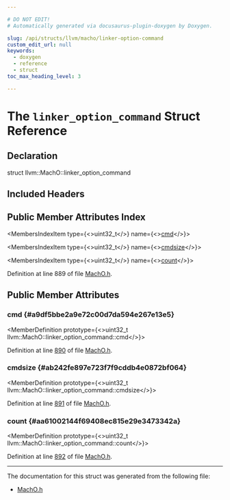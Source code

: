 ```yaml
---

# DO NOT EDIT!
# Automatically generated via docusaurus-plugin-doxygen by Doxygen.

slug: /api/structs/llvm/macho/linker-option-command
custom_edit_url: null
keywords:
  - doxygen
  - reference
  - struct
toc_max_heading_level: 3

---
```





# The `linker_option_command` Struct Reference

<DoxygenPage pluginConfig={pluginConfig}>



## Declaration

<CodeBlock>struct llvm::MachO::linker_option_command</CodeBlock>

## Included Headers

<IncludesList>
<IncludesListItem
  filePath="llvm/BinaryFormat/MachO.h"
  permalink="/docs/api/files/include/include/llvm/include/llvm/binaryformat/macho-h"
  isLocal="true" />
</IncludesList>

## Public Member Attributes Index

<MembersIndex>

<MembersIndexItem
  type={<>uint32&#95;t</>}
  name={<><a href="#a9df5bbe2a9e72c00d7da594e267e13e5">cmd</a></>}>
</MembersIndexItem>

<MembersIndexItem
  type={<>uint32&#95;t</>}
  name={<><a href="#ab242fe897e723f7f9cddb4e0872bf064">cmdsize</a></>}>
</MembersIndexItem>

<MembersIndexItem
  type={<>uint32&#95;t</>}
  name={<><a href="#aa61002144f69408ec815e29e3473342a">count</a></>}>
</MembersIndexItem>

</MembersIndex>


Definition at line 889 of file <a href="/docs/api/files/include/include/llvm/include/llvm/binaryformat/macho-h">MachO.h</a>.

<SectionDefinition>

## Public Member Attributes

### cmd {#a9df5bbe2a9e72c00d7da594e267e13e5}

<MemberDefinition
  prototype={<>uint32&#95;t llvm::MachO::linker&#95;option&#95;command::cmd</>}>

Definition at line <a href="/docs/api/files/include/include/llvm/include/llvm/binaryformat/macho-h/#l00890">890</a> of file <a href="/docs/api/files/include/include/llvm/include/llvm/binaryformat/macho-h">MachO.h</a>.
</MemberDefinition>

### cmdsize {#ab242fe897e723f7f9cddb4e0872bf064}

<MemberDefinition
  prototype={<>uint32&#95;t llvm::MachO::linker&#95;option&#95;command::cmdsize</>}>

Definition at line <a href="/docs/api/files/include/include/llvm/include/llvm/binaryformat/macho-h/#l00891">891</a> of file <a href="/docs/api/files/include/include/llvm/include/llvm/binaryformat/macho-h">MachO.h</a>.
</MemberDefinition>

### count {#aa61002144f69408ec815e29e3473342a}

<MemberDefinition
  prototype={<>uint32&#95;t llvm::MachO::linker&#95;option&#95;command::count</>}>

Definition at line <a href="/docs/api/files/include/include/llvm/include/llvm/binaryformat/macho-h/#l00892">892</a> of file <a href="/docs/api/files/include/include/llvm/include/llvm/binaryformat/macho-h">MachO.h</a>.
</MemberDefinition>

</SectionDefinition>

<hr/>

The documentation for this struct was generated from the following file:

<ul>
<li><a href="/docs/api/files/include/include/llvm/include/llvm/binaryformat/macho-h">MachO.h</a></li>
</ul>

</DoxygenPage>
